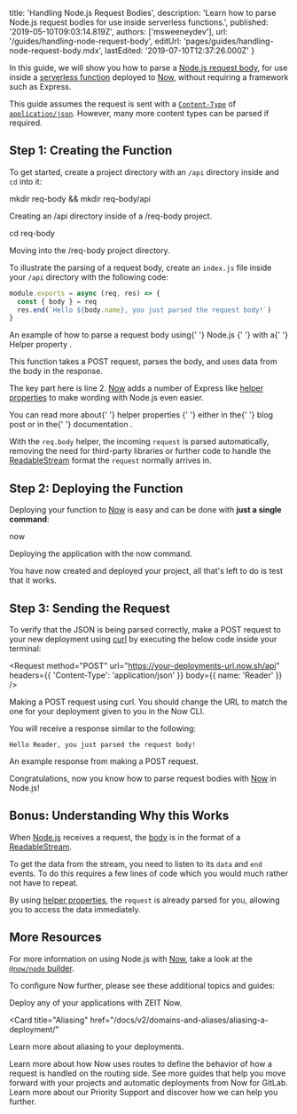 
  title: 'Handling Node.js Request Bodies',
  description:
    'Learn how to parse Node.js request bodies for use inside serverless functions.',
  published: '2019-05-10T09:03:14.819Z',
  authors: ['msweeneydev'],
  url: '/guides/handling-node-request-body',
  editUrl: 'pages/guides/handling-node-request-body.mdx',
  lastEdited: '2019-07-10T12:37:26.000Z'
}

In this guide, we will show you how to parse a [Node.js request body](https://nodejs.org/en/docs/guides/anatomy-of-an-http-transaction/), for use inside a [serverless function](/docs/v2/deployments/concepts/lambdas/) deployed to [Now](/now), without requiring a framework such as Express.

This guide assumes the request is sent with a [`Content-Type`](https://developer.mozilla.org/en-US/docs/Web/HTTP/Headers/Content-Type) of [`application/json`](https://developer.mozilla.org/en-US/docs/Learn/JavaScript/Objects/JSON). However, many more content types can be parsed if required.

## Step 1: Creating the Function

To get started, create a project directory with an `/api` directory inside and `cd` into it:

<TerminalInput>mkdir req-body && mkdir req-body/api</TerminalInput>
<Caption>Creating an <InlineCode>/api</InlineCode> directory inside of a <InlineCode>/req-body</InlineCode> project.</Caption>

<TerminalInput>cd req-body</TerminalInput>
<Caption>Moving into the <InlineCode>/req-body</InlineCode> project directory.</Caption>

To illustrate the parsing of a request body, create an `index.js` file inside your `/api` directory with the following code:

```js
module.exports = async (req, res) => {
  const { body } = req
  res.end(`Hello ${body.name}, you just parsed the request body!`)
}
```

<Caption>
  An example of how to parse a request body using{' '}
  <GenericLink href="https://nodejs.org/dist/latest-v12.x/docs/api/">
    Node.js
  </GenericLink>{' '}
  with a{' '}
  <GenericLink href="/docs/v2/deployments/official-builders/node-js-now-node/#helpers">
    Helper property
  </GenericLink>
  .
</Caption>

This function takes a POST request, parses the body, and uses data from the body in the response.

The key part here is line 2. [Now](/now) adds a number of Express like [helper properties](/docs/v2/deployments/official-builders/node-js-now-node/#helpers) to make wording with Node.js even easier.

<Note hint>
  You can read more about{' '}
  <GenericLink href="/docs/v2/deployments/official-builders/node-js-now-node/#helpers">
    helper properties
  </GenericLink>{' '}
  either in the{' '}
  <GenericLink href="/blog/now-node-helpers">blog post</GenericLink> or in the{' '}
  <GenericLink href="/docs/v2/deployments/official-builders/node-js-now-node/#helpers">
    documentation
  </GenericLink>
  .
</Note>

With the `req.body` helper, the incoming `request` is parsed automatically, removing the need for third-party libraries or further code to handle the [ReadableStream](https://nodejs.org/api/stream.html#stream_class_stream_readable) format the `request` normally arrives in.

## Step 2: Deploying the Function

Deploying your function to [Now](/now) is easy and can be done with **just a single command**:

<TerminalInput>now</TerminalInput>
<Caption>
  Deploying the application with the <InlineCode>now</InlineCode> command.
</Caption>

You have now created and deployed your project, all that's left to do is test that it works.

## Step 3: Sending the Request

To verify that the JSON is being parsed correctly, make a POST request to your new deployment using [curl](https://curl.haxx.se/) by executing the below code inside your terminal:

<Request
  method="POST"
  url="https://your-deployments-url.now.sh/api"
  headers={{
    'Content-Type': 'application/json'
  }}
  body={{
    name: 'Reader'
  }}
/>
<Caption>
    Making a POST request using <GenericLink href="https://curl.haxx.se/">curl</GenericLink>.
</Caption>

<Note>
  You should change the URL to match the one for your deployment given to you in
  the Now CLI.
</Note>

You will receive a response similar to the following:

<Code>Hello Reader, you just parsed the request body!</Code>
<Caption>
    An example response from making a POST request.
</Caption>

Congratulations, now you know how to parse request bodies with [Now](/now) in Node.js!

## Bonus: Understanding Why this Works

When [Node.js](https://nodejs.org/docs/latest-v8.x/api/) receives a request, the [body](https://nodejs.org/en/docs/guides/anatomy-of-an-http-transaction/#request-body) is in the format of a [ReadableStream](https://nodejs.org/api/stream.html#stream_class_stream_readable).

To get the data from the stream, you need to listen to its `data` and `end` events. To do this requires a few lines of code which you would much rather not have to repeat.

By using [helper properties](/docs/v2/deployments/official-builders/node-js-now-node/#helpers), the `request` is already parsed for you, allowing you to access the data immediately.

## More Resources

For more information on using Node.js with [Now](/now), take a look at the [`@now/node` builder](/docs/v2/deployments/official-builders/node-js-now-node/).

To configure Now further, please see these additional topics and guides:

<Card title="Deploying Basics" href="/docs/v2/deployments/basics">
  Deploy any of your applications with ZEIT Now.
</Card>

<Card
  title="Aliasing"
  href="/docs/v2/domains-and-aliases/aliasing-a-deployment/"
>
  Learn more about aliasing to your deployments.
</Card>

<Card title="Routes" href="/docs/v2/deployments/routes">
  Learn more about how Now uses routes to define the behavior of how a request
  is handled on the routing side.
</Card>

<Card title="More Guides" href="/guides">
  See more guides that help you move forward with your projects and automatic
  deployments from Now for GitLab.
</Card>

<Card title="Support" href="/support">
  Learn more about our Priority Support and discover how we can help you
  further.
</Card>

